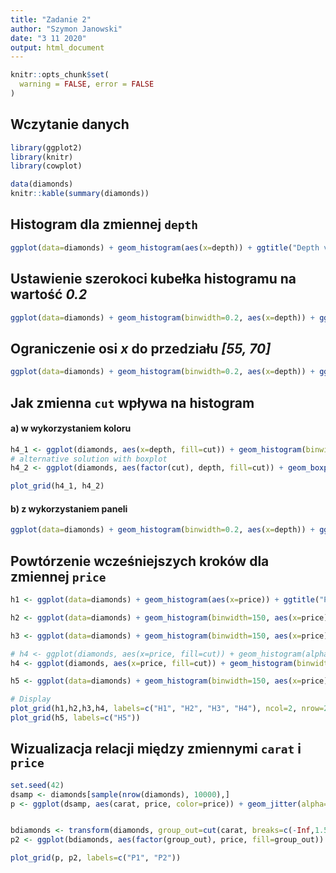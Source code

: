 ```yaml
---
title: "Zadanie 2"
author: "Szymon Janowski"
date: "3 11 2020"
output: html_document
---
```


```r
knitr::opts_chunk$set(
  warning = FALSE, error = FALSE
)
```

## Wczytanie danych

```r
library(ggplot2)
library(knitr)
library(cowplot)

data(diamonds)
knitr::kable(summary(diamonds))
```

## Histogram dla zmiennej `depth`

```r
ggplot(data=diamonds) + geom_histogram(aes(x=depth)) + ggtitle("Depth variable histogram") + xlab("Depth") + ylab("Frequency")
```

## Ustawienie szerokoci kube&#322;ka histogramu na warto&#347;&#263; *0.2*

```r
ggplot(data=diamonds) + geom_histogram(binwidth=0.2, aes(x=depth)) + ggtitle("Depth variable histogram (edited binwidth)") + xlab("Depth") + ylab("Frequency")
```

## Ograniczenie osi *x* do przedzia&#322;u *[55, 70]*

```r
ggplot(data=diamonds) + geom_histogram(binwidth=0.2, aes(x=depth)) + ggtitle("Depth variable histogram (edited xlim)") + xlab("Depth") + ylab("Frequency") + xlim(55, 70)
```

## Jak zmienna `cut` wp&#322;ywa na histogram
#### a) w wykorzystaniem koloru

```r
h4_1 <- ggplot(diamonds, aes(x=depth, fill=cut)) + geom_histogram(binwidth=0.2, alpha=0.2, position="identity") + ggtitle("Depth variable distribution by `cut`") + xlab("Depth") + ylab("Frequency") + xlim(55, 70)
# alternative solution with boxplot
h4_2 <- ggplot(diamonds, aes(factor(cut), depth, fill=cut)) + geom_boxplot() + ggtitle("Alternative boxplot solution") + xlab("Cut") + ylab("Depth")

plot_grid(h4_1, h4_2)
```

#### b) z wykorzystaniem paneli

```r
ggplot(data=diamonds) + geom_histogram(binwidth=0.2, aes(x=depth)) + ggtitle("Depth variable histogram by `cut`") + xlab("Depth") + ylab("Frequency") + facet_wrap(~cut)
```

## Powt&#243;rzenie wcze&#347;niejszych krok&#243;w dla zmiennej `price`

```r
h1 <- ggplot(data=diamonds) + geom_histogram(aes(x=price)) + ggtitle("Price variable histogram") + xlab("Price") + ylab("Frequency")

h2 <- ggplot(data=diamonds) + geom_histogram(binwidth=150, aes(x=price)) + ggtitle("Price variable histogram (edited binwidth)") + xlab("Price") + ylab("Frequency")

h3 <- ggplot(data=diamonds) + geom_histogram(binwidth=150, aes(x=price)) + ggtitle("Price variable histogram (edited xlim)") + xlab("Price") + ylab("Frequency") + xlim(0, 10000)

# h4 <- ggplot(diamonds, aes(x=price, fill=cut)) + geom_histogram(alpha=0.2, position="identity") + ggtitle("Price variable distribution by `cut`") + xlab("Cut") + ylab("Price")
h4 <- ggplot(diamonds, aes(x=price, fill=cut)) + geom_histogram(binwidth=150, alpha=0.2, position="identity")  + ggtitle("Price variable distribution by `cut`") + xlab("Price") + ylab("Frequency") + xlim(0, 10000)

h5 <- ggplot(data=diamonds) + geom_histogram(binwidth=150, aes(x=price)) + ggtitle("Price variable histogram by `cut`") + xlab("Price") + ylab("Frequency") + facet_wrap(~cut, ncol = 5)

# Display
plot_grid(h1,h2,h3,h4, labels=c("H1", "H2", "H3", "H4"), ncol=2, nrow=2)
plot_grid(h5, labels=c("H5"))
```

## Wizualizacja relacji mi&#281;dzy zmiennymi `carat` i `price`
```r
set.seed(42)
dsamp <- diamonds[sample(nrow(diamonds), 10000),]
p <- ggplot(dsamp, aes(carat, price, color=price)) + geom_jitter(alpha=0.1) + ggtitle("Price of a diamond based on the carat of a unit") + xlab("Carat") + ylab("Price") + geom_smooth(method='loess', size=0.5, se=TRUE, fill="#ffaa80", colour="#ff5500", alpha=0.1)


bdiamonds <- transform(diamonds, group_out=cut(carat, breaks=c(-Inf,1.5, 2.5, 3.5, 4.5, Inf), labels=c("<1.5", "1.5-2.5", "2.5-3.5", "3.5-4.5", ">4.5")))
p2 <- ggplot(bdiamonds, aes(factor(group_out), price, fill=group_out)) + geom_boxplot() + ggtitle("Price distribution for carats") + xlab("Carat") + ylab("Price")

plot_grid(p, p2, labels=c("P1", "P2"))

```
